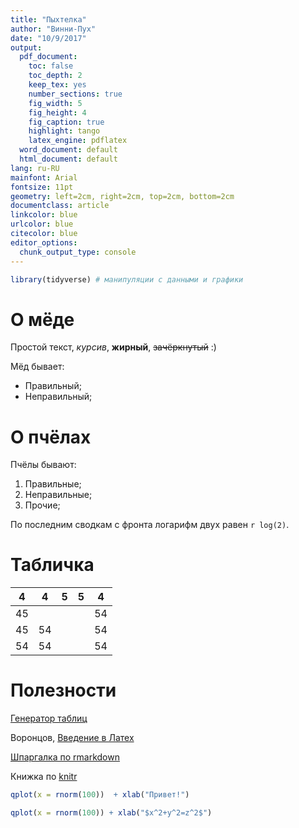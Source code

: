 ```yaml
---
title: "Пыхтелка"
author: "Винни-Пух"
date: "10/9/2017"
output:
  pdf_document: 
    toc: false
    toc_depth: 2
    keep_tex: yes
    number_sections: true
    fig_width: 5
    fig_height: 4
    fig_caption: true
    highlight: tango
    latex_engine: pdflatex
  word_document: default
  html_document: default
lang: ru-RU
mainfont: Arial
fontsize: 11pt
geometry: left=2cm, right=2cm, top=2cm, bottom=2cm
documentclass: article
linkcolor: blue
urlcolor: blue
citecolor: blue
editor_options: 
  chunk_output_type: console
---
```


```r
library(tidyverse) # манипуляции с данными и графики
```

# О мёде

Простой текст, *курсив*, **жирный**, ~~зачёркнутый~~ :)

Мёд бывает:

* Правильный;
* Неправильный;

# О пчёлах

Пчёлы бывают:

1. Правильные;
1. Неправильные;
1. Прочие;

По последним сводкам с фронта логарифм двух равен `r log(2)`.

# Табличка

| 4   | 4   | 5  | 5  | 4   |
|-----|-----|----|----|-----|
| 45  |     |    |    |  54 |
| 45  | 54  |    |    |  54 |
|  54 | 54  |    |    |  54 |

# Полезности

[Генератор таблиц](http://tablesgenerator.com)

Воронцов, [Введение в Латех](www.ccas.ru/voron/download/voron05latex.pdf)

[Шпаргалка по rmarkdown](https://www.rstudio.com/wp-content/uploads/2016/03/rmarkdown-cheatsheet-2.0.pdf)

Книжка по [knitr](https://yihui.name/knitr/options/)

```r
qplot(x = rnorm(100))  + xlab("Привет!")
```

```r
qplot(x = rnorm(100)) + xlab("$x^2+y^2=z^2$")
```


